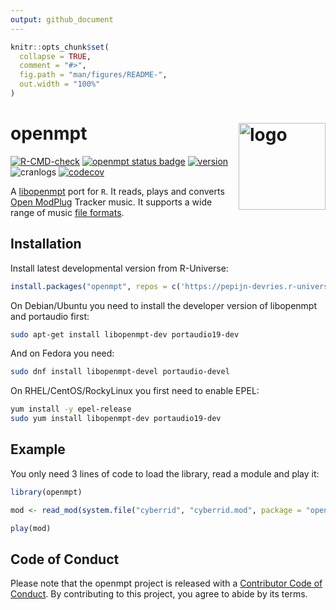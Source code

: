 ```yaml
---
output: github_document
---
```


```r
knitr::opts_chunk$set(
  collapse = TRUE,
  comment = "#>",
  fig.path = "man/figures/README-",
  out.width = "100%"
)
```

# openmpt <img src="man/figures/logo.png" align="right" height="139" copyright="cc-sa" alt="logo"  />

<!-- badges: start -->
[![R-CMD-check](https://github.com/pepijn-devries/openmpt/actions/workflows/R-CMD-check.yaml/badge.svg)](https://github.com/pepijn-devries/openmpt/actions/workflows/R-CMD-check.yaml)
[![openmpt status badge](https://pepijn-devries.r-universe.dev/badges/openmpt)](https://pepijn-devries.r-universe.dev/openmpt)
[![version](https://www.r-pkg.org/badges/version/openmpt)](https://CRAN.R-project.org/package=openmpt)
![cranlogs](https://cranlogs.r-pkg.org/badges/openmpt)
[![codecov](https://codecov.io/gh/pepijn-devries/openmpt/graph/badge.svg?token=HAV50SM4TF)](https://app.codecov.io/gh/pepijn-devries/openmpt)
<!-- badges: end -->

A [libopenmpt](https://lib.openmpt.org/) port for `R`. It reads, plays and converts
[Open ModPlug](https://openmpt.org) Tracker music.
It supports a wide range of music [file formats](https://wiki.openmpt.org/Manual:_Module_formats).

## Installation

Install latest developmental version from R-Universe:

``` r
install.packages("openmpt", repos = c('https://pepijn-devries.r-universe.dev', 'https://cloud.r-project.org'))
```

On Debian/Ubuntu you need to install the developer version of libopenmpt and portaudio first:

```sh
sudo apt-get install libopenmpt-dev portaudio19-dev
```

And on Fedora you need:

```sh
sudo dnf install libopenmpt-devel portaudio-devel
```

On RHEL/CentOS/RockyLinux you first need to enable EPEL:


```sh
yum install -y epel-release
sudo yum install libopenmpt-dev portaudio19-dev
```

## Example

You only need 3 lines of code to load the library, read a module and play it:

```r
library(openmpt)

mod <- read_mod(system.file("cyberrid", "cyberrid.mod", package = "openmpt"))

play(mod)
```

## Code of Conduct

Please note that the openmpt project is released with a [Contributor Code of Conduct](https://contributor-covenant.org/version/2/1/CODE_OF_CONDUCT.html). By contributing to this project, you agree to abide by its terms.
